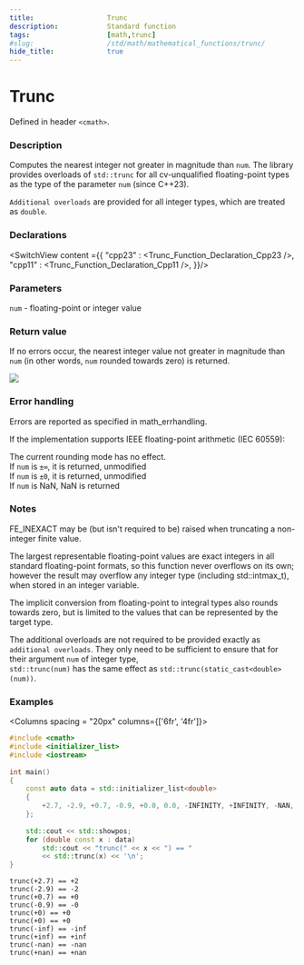 ```yaml
---
title:                  Trunc
description:            Standard function
tags:                   [math,trunc]
#slug:                  /std/math/mathematical_functions/trunc/
hide_title:             true
---
```




# Trunc

Defined in header `<cmath>`.

### Description

Computes the nearest integer not greater in magnitude than `num`. The library provides overloads of `std::trunc` 
for all cv-unqualified floating-point types as the type of the parameter `num` (since C++23).

`Additional overloads` are provided for all integer types, which are treated as `double`.

### Declarations

<SwitchView content ={{
    "cpp23" : <Trunc_Function_Declaration_Cpp23 />,
    "cpp11" : <Trunc_Function_Declaration_Cpp11 />,
}}/>


### Parameters
 
`num` - floating-point or integer value

### Return value

If no errors occur, the nearest integer value not greater in magnitude than `num` (in other words, `num` rounded towards zero) is returned.

<Image maxheight={300}
        src="/img/doc/math/trunc/math-trunc.svg"
    />

### Error handling

Errors are reported as specified in math_errhandling.

If the implementation supports IEEE floating-point arithmetic (IEC 60559):

The current rounding mode has no effect. <br/>
If `num` is `±∞`, it is returned, unmodified<br/>
If `num` is `±0`, it is returned, unmodified<br/>
If `num` is NaN, NaN is returned<br/>

### Notes

FE_INEXACT may be (but isn't required to be) raised when truncating a non-integer finite value.

The largest representable floating-point values are exact integers in all standard floating-point formats, 
so this function never overflows on its own; however the result may overflow any integer type (including std::intmax_t), when stored in an integer variable.

The implicit conversion from floating-point to integral types also rounds towards zero, 
but is limited to the values that can be represented by the target type.

The additional overloads are not required to be provided exactly as `additional overloads`. 
They only need to be sufficient to ensure that for their argument `num` of integer type, <br/>
`std::trunc(num)` has the same effect as `std::trunc(static_cast<double>(num))`.

### Examples



<Columns spacing = "20px" columns={['6fr', '4fr']}>
<div>

```cpp
#include <cmath>
#include <initializer_list>
#include <iostream>
 
int main()
{
    const auto data = std::initializer_list<double>
    {
        +2.7, -2.9, +0.7, -0.9, +0.0, 0.0, -INFINITY, +INFINITY, -NAN, +NAN
    };
 
    std::cout << std::showpos;
    for (double const x : data)
        std::cout << "trunc(" << x << ") == " 
        << std::trunc(x) << '\n';
}

```

</div>

<div>

```plaintext title="Possible Result"
trunc(+2.7) == +2
trunc(-2.9) == -2
trunc(+0.7) == +0
trunc(-0.9) == -0
trunc(+0) == +0
trunc(+0) == +0
trunc(-inf) == -inf
trunc(+inf) == +inf
trunc(-nan) == -nan
trunc(+nan) == +nan
```

</div>
</Columns>
